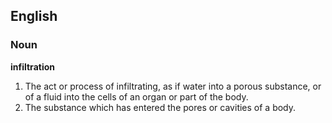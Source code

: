 ==English==

===Noun===

'''infiltration'''

#The act or process of infiltrating, as if water into a porous substance, or of a fluid into the cells of an organ or part of the body.
#The substance which has entered the pores or cavities of a body.